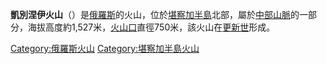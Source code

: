 {{Infobox mountain
| name = 凱別涅伊火山
| photo = 
| elevation_m = 1,527
| location = {{RUS}}[[堪察加半島|堪察加半島]]
| range = [[中部山脈|中部山脈]]
| coordinates = {{coord|57.10|N|159.93|E|type:mountain|display=title,inline}}
| type = [[盾状火山|盾状火山]]
| last_eruption = 未知
}}

'''凱別涅伊火山'''（{{lang-ru|Кэбеней}}）是[[俄羅斯|俄羅斯]]的火山，位於[[堪察加半島|堪察加半島]]北部，屬於[[中部山脈|中部山脈]]的一部分，海拔高度約1,527米，[[火山口|火山口]]直徑750米，該火山在[[更新世|更新世]]形成。

[[Category:俄羅斯火山|Category:俄羅斯火山]]
[[Category:堪察加半島火山|Category:堪察加半島火山]]
{{Russia-geo-stub}}